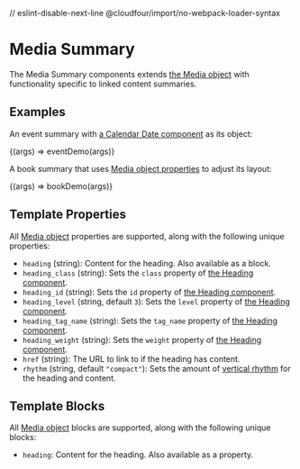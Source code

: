 // eslint-disable-next-line @cloudfour/import/no-webpack-loader-syntax

<Meta title="Components/Media Summary" />

# Media Summary

The Media Summary components extends [the Media object](/docs/objects-media--image) with functionality specific to linked content summaries.

## Examples

An event summary with [a Calendar Date component](/docs/components-calendar-date--basic) as its object:

<Canvas>
  <Story
    name="Event"
    parameters={{ docs: { source: { code: eventDemoSource } } }}
  >
    {(args) => eventDemo(args)}
  </Story>
</Canvas>

A book summary that uses [Media object properties](/docs/objects-media--image) to adjust its layout:

<Canvas>
  <Story
    name="Book"
    parameters={{ docs: { source: { code: bookDemoSource } } }}
  >
    {(args) => bookDemo(args)}
  </Story>
</Canvas>

## Template Properties

All [Media object](/docs/objects-media--image) properties are supported, along with the following unique properties:

- `heading` (string): Content for the heading. Also available as a block.
- `heading_class` (string): Sets the `class` property of [the Heading component](/docs/components-heading--example).
- `heading_id` (string): Sets the `id` property of [the Heading component](/docs/components-heading--example).
- `heading_level` (string, default `3`): Sets the `level` property of [the Heading component](/docs/components-heading--example).
- `heading_tag_name` (string): Sets the `tag_name` property of [the Heading component](/docs/components-heading--example).
- `heading_weight` (string): Sets the `weight` property of [the Heading component](/docs/components-heading--example).
- `href` (string): The URL to link to if the heading has content.
- `rhythm` (string, default `"compact"`): Sets the amount of [vertical rhythm](/docs/objects-rhythm--example) for the heading and content.

## Template Blocks

All [Media object](/docs/objects-media--image) blocks are supported, along with the following unique blocks:

- `heading`: Content for the heading. Also available as a property.
